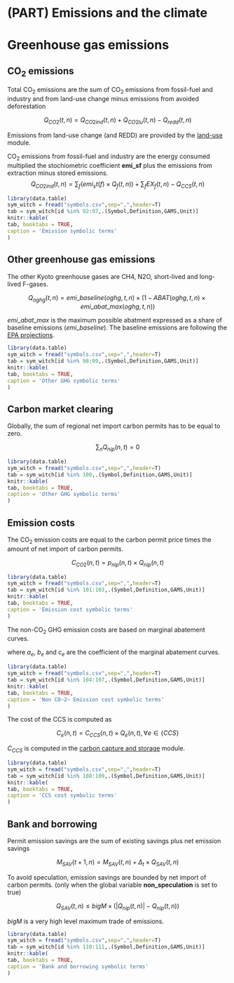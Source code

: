 # (PART) Emissions and the climate  {-} 

# Greenhouse gas emissions

## CO~2~ emissions

Total CO~2~ emissions are the sum of CO~2~ emissions from fossil-fuel and industry and from land-use change
minus emissions from avoided deforestation

$$
    Q_{CO2}(t,n) = Q_{CO2ind}(t,n) + Q_{CO2lu}(t,n) - Q_{redd}(t,n)
$$

Emissions from land-use change (and REDD) are provided by the [land-use](mod_landuse) module.

CO~2~ emissions from fossil-fuel and industry are the energy consumed multiplied the stochiometric coefficient **emi_sf** plus the emissions from extraction minus stored emissions.
$$
    Q_{CO2ind}(t,n) = \sum_f \left( emi_st(f)\times Q_f(t,n) \right) +
                      \sum_f EX_f(t,n) -
                      Q_{CCS}(t,n)
$$

```r
library(data.table)
sym_witch = fread("symbols.csv",sep=",",header=T)
tab = sym_witch[id %in% 92:97,.(Symbol,Definition,GAMS,Unit)]
knitr::kable(
tab, booktabs = TRUE,
caption = 'Emission symbolic terms'
)
```


## Other greenhouse gas emissions

The other Kyoto greenhouse gases are CH4, N2O, short-lived and long-lived F-gases.

$$
    Q_{oghg}(t,n) = emi\_baseline(oghg,t,n) \times (1 - ABAT(oghg,t,n) \times emi\_abat\_max(oghg,t,n))
$$

$emi\_abat\_max$ is the maximum possible abatment expressed as a share of baseline emissions ($emi\_baseline$). The baseline emissions are following the [ EPA projections](http://www.epa.gov/climatechange/EPAactivities/economics/nonco2projections.html).

```r
library(data.table)
sym_witch = fread("symbols.csv",sep=",",header=T)
tab = sym_witch[id %in% 98:99,.(Symbol,Definition,GAMS,Unit)]
knitr::kable(
tab, booktabs = TRUE,
caption = 'Other GHG symbolic terms'
)
```

## Carbon market clearing

Globally, the sum of regional net import carbon permits 
has to be equal to zero.

$$
    \sum_n Q_{nip}(n,t) = 0
$$

```r
library(data.table)
sym_witch = fread("symbols.csv",sep=",",header=T)
tab = sym_witch[id %in% 100,.(Symbol,Definition,GAMS,Unit)]
knitr::kable(
tab, booktabs = TRUE,
caption = 'Other GHG symbolic terms'
)
```

## Emission costs

The CO~2~ emission costs are equal 
to the carbon permit price times the amount of net import of carbon permits.

$$
    C_{CO2}(n,t) = p_{nip}(n,t) \times Q_{nip}(n,t)
$$

```r
library(data.table)
sym_witch = fread("symbols.csv",sep=",",header=T)
tab = sym_witch[id %in% 101:103,.(Symbol,Definition,GAMS,Unit)]
knitr::kable(
tab, booktabs = TRUE,
caption = 'Emission cost symbolic terms'
)
```


The non-CO~2~ GHG emission costs are based on marginal abatement curves.

\begin{align*}
    C_{e}(n,t) =& ref_e(n,t) \times \overline{abat}_e(n,t) \times
                 \left(
                    a_e \times ABAT_e(n,t) +
                    \frac{b_e}{c_e} \times 
                    \exp\left(
                          c_e \times ABAT_e(n,t) - 1
                        \right)
                 \right), \\& \forall e \in \{CH_4, N_2O, slf, llf\}
\end{align*}
where $a_e$, $b_e$ and $c_e$ are the coefficient of
the  marginal abatement curves.

```r
library(data.table)
sym_witch = fread("symbols.csv",sep=",",header=T)
tab = sym_witch[id %in% 104:107,.(Symbol,Definition,GAMS,Unit)]
knitr::kable(
tab, booktabs = TRUE,
caption = 'Non CO~2~ Emission cost symbolic terms'
)
```


The cost of the CCS is computed as

$$
    C_{e}(n,t) = C_{CCS}(n,t) \times Q_{e}(n,t), \forall e \in \{CCS\}
$$

$C_{CCS}$ is computed in the [carbon capture and storage](mod_ccs) module.

```r
library(data.table)
sym_witch = fread("symbols.csv",sep=",",header=T)
tab = sym_witch[id %in% 108:109,.(Symbol,Definition,GAMS,Unit)]
knitr::kable(
tab, booktabs = TRUE,
caption = 'CCS cost symbolic terms'
)
```

## Bank and borrowing

Permit emission savings are the sum of existing savings plus net emission savings

$$
    M_{SAV}(t+1,n) = M_{SAV}(t,n) + \Delta_t \times Q_{SAV}(t,n)
$$

To avoid speculation,
emission savings are bounded by net import of carbon permits.
(only when the global variable **non_speculation** is set to true)  

$$
    Q_{SAV}(t,n) \le  bigM \times \left( |Q_{nip}(t,n)| - Q_{nip}(t,n) \right)
$$

$bigM$ is a very high level maximum trade of emissions. 

```r
library(data.table)
sym_witch = fread("symbols.csv",sep=",",header=T)
tab = sym_witch[id %in% 110:111,.(Symbol,Definition,GAMS,Unit)]
knitr::kable(
tab, booktabs = TRUE,
caption = 'Bank and borrowing symbolic terms'
)
```